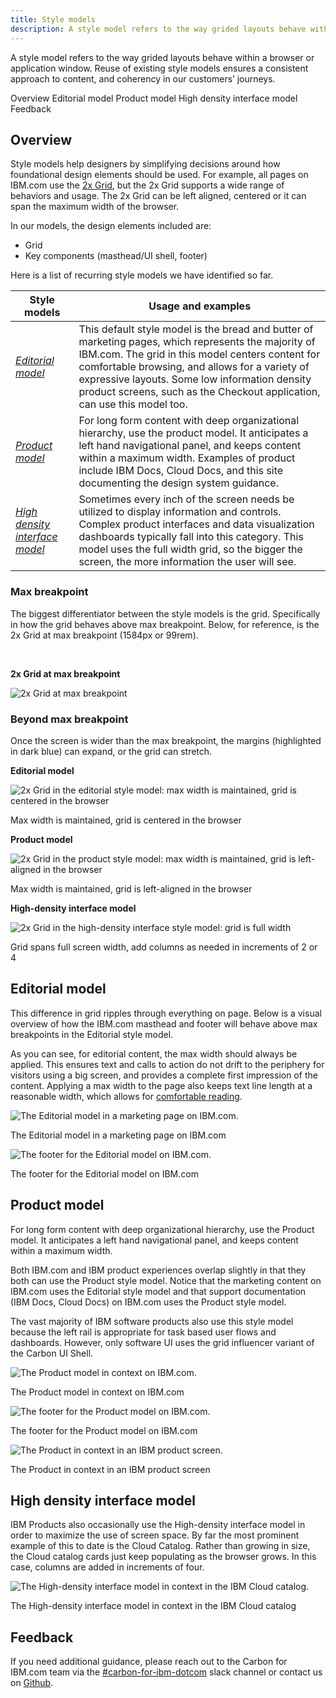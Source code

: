 ```yaml
---
title: Style models
description: A style model refers to the way grided layouts behave within the a browser or application window. Reuse of existing style models ensures a consistent approach to content, and coherency in our customers’ journeys.
---
```


<PageDescription>

A style model refers to the way grided layouts behave within a browser or application window. Reuse of existing style models ensures a consistent approach to content, and coherency in our customers’ journeys.

</PageDescription>

<AnchorLinks>

<AnchorLink>Overview</AnchorLink>
<AnchorLink>Editorial model</AnchorLink>
<AnchorLink>Product model</AnchorLink>
<AnchorLink>High density interface model</AnchorLink>
<AnchorLink>Feedback</AnchorLink>

</AnchorLinks>

## Overview

Style models help designers by simplifying decisions around how foundational design elements should be used. For example, all pages on IBM.com use the [2x Grid](https://www.carbondesignsystem.com/guidelines/2x-grid/overview/), but the 2x Grid supports a wide range of behaviors and usage. The 2x Grid can be left aligned, centered or it can span the maximum width of the browser.

In our models, the design elements included are:

- Grid
- Key components (masthead/UI shell, footer)

Here is a list of recurring style models we have identified so far.

| Style models                                                    | Usage and examples                                                                                                                                                                                                                                                                                                                           |
| --------------------------------------------------------------- | -------------------------------------------------------------------------------------------------------------------------------------------------------------------------------------------------------------------------------------------------------------------------------------------------------------------------------------------- |
| [_Editorial model_](#editorial-model)                           | This default style model is the bread and butter of marketing pages, which represents the majority of IBM.com. The grid in this model centers content for comfortable browsing, and allows for a variety of expressive layouts. Some low information density product screens, such as the Checkout application, can use this model too. |
| [_Product model_](#product-model)                   | For long form content with deep organizational hierarchy, use the product model. It anticipates a left hand navigational panel, and keeps content within a maximum width. Examples of product include IBM Docs, Cloud Docs, and this site documenting the design system guidance.                                                |
| [_High density interface model_](#high-density-interface-model) | Sometimes every inch of the screen needs be utilized to display information and controls. Complex product interfaces and data visualization dashboards typically fall into this category. This model uses the full width grid, so the bigger the screen, the more information the user will see.                                  |

### Max breakpoint

The biggest differentiator between the style models is the grid. Specifically in how the grid behaves above max breakpoint. Below, for reference, is the 2x Grid at max breakpoint (1584px or 99rem).

<br />

<Row>
<Column colLg={2} colMd={2}>

**2x Grid at max breakpoint**<br/>

</Column>
<Column colLg={10} colMd={6}>

![2x Grid at max breakpoint](../../images/guidelines/style-models/overview_2x_grid_max.png)

</Column>
</Row>

### Beyond max breakpoint

Once the screen is wider than the max breakpoint, the margins (highlighted in dark blue) can expand, or the grid can stretch.

<Row>
  <Column colLg={2} colMd={2} colSm={4}>

**Editorial model**

</Column>
  <Column colLg={10} colMd={6} colSm={4}>

![2x Grid in the editorial style model: max width is maintained, grid is centered in the browser](../../images/guidelines/style-models/overview_editorial_style_model.png)

<Caption>Max width is maintained, grid is centered in the browser</Caption>

  </Column>
</Row>
<Row>
  <Column colLg={2} colMd={2} colSm={4}>

**Product model**

</Column>
  <Column colLg={10} colMd={6} colSm={4}>

![2x Grid in the product style model: max width is maintained, grid is left-aligned in the browser](../../images/guidelines/style-models/overview_product_style_model.png)

<Caption>Max width is maintained, grid is left-aligned in the browser</Caption>

  </Column>
</Row>
<Row>
  <Column colLg={2} colMd={2} colSm={4}>

**High-density interface model**

</Column>
  <Column colLg={10} colMd={6} colSm={4}>

![2x Grid in the high-density interface style model: grid is full width](../../images/guidelines/style-models/overview_hi_density_style_model.png)

<Caption>Grid spans full screen width, add columns as needed in increments of 2 or 4</Caption>

  </Column>
</Row>

## Editorial model

This difference in grid ripples through everything on page. Below is a visual overview of how the IBM.com masthead and footer will behave above max breakpoints in the Editorial style model. 

As you can see, for editorial content, the max width should always be applied. This ensures text and calls to action do not drift to the periphery for visitors using a big screen, and provides a complete first impression of the content. Applying a max width to the page also keeps text line length at a reasonable width, which allows for [comfortable reading](https://www.ibm.com/design/language/typography/type-basics/#comfortable-reading).

<Row>
  <Column colLg={6} colMd={4}>

![The Editorial model in a marketing page on IBM.com.](../../images/guidelines/style-models/editorial_style_model_01.png)

<Caption>The Editorial model in a marketing page on IBM.com</Caption>

  </Column>
  <Column colLg={6} colMd={4}>

![The footer for the Editorial model on IBM.com.](../../images/guidelines/style-models/editorial_style_model_02.png)

<Caption>
  The footer for the Editorial model on IBM.com
</Caption>

  </Column>
</Row>

## Product model

For long form content with deep organizational hierarchy, use the Product model. It anticipates a left hand navigational panel, and keeps content within a maximum width. 

Both IBM.com and IBM product experiences overlap slightly in that they both can use the Product style model. Notice that the marketing content on IBM.com uses the Editorial style model and that support documentation (IBM Docs, Cloud Docs) on IBM.com uses the Product style model. 

The vast majority of IBM software products also use this style model because the left rail is appropriate for task based user flows and dashboards.  However, only software UI uses the grid influencer variant of the Carbon UI Shell.

<Row>
  <Column colLg={6} colMd={4}>

![The Product model in context on IBM.com.](../../images/guidelines/style-models/product_style_model_01.png)

<Caption>The Product model in context on IBM.com</Caption>

  </Column>
  <Column colLg={6} colMd={4}>

![The footer for the Product model on IBM.com.](../../images/guidelines/style-models/product_style_model_02.png)

<Caption>The footer for the Product model on IBM.com</Caption>

  </Column>
</Row>
<Row>
  <Column colLg={6} colMd={4}>

![The Product in context in an IBM product screen.](../../images/guidelines/style-models/product_style_model_03.png)

<Caption>The Product in context in an IBM product screen</Caption>

  </Column>
</Row>

## High density interface model

IBM Products also occasionally use the High-density interface model in order to maximize the use of screen space. By far the most prominent example of this to date is the Cloud Catalog. Rather than growing in size, the Cloud catalog cards just keep populating as the browser grows. In this case, columns are added in increments of four. 

<Row>
  <Column colLg={6} colMd={4}>

![The High-density interface model in context in the IBM Cloud catalog.](../../images/guidelines/style-models/hi-density_style_model.png)

<Caption>The High-density interface model in context in the IBM Cloud catalog</Caption>

  </Column>
</Row>

## Feedback

If you need additional guidance, please reach out to the Carbon for IBM.com team via the [#carbon-for-ibm-dotcom](https://cognitive-app.slack.com/archives/C2PLX8GQ6) slack channel or contact us on [Github](https://github.com/carbon-design-system/carbon-for-ibm-dotcom/issues/new?assignees=&labels=question&projects=&template=question.yaml&title=%5BYOUR+TITLE%5D%3A+Brief+description).
